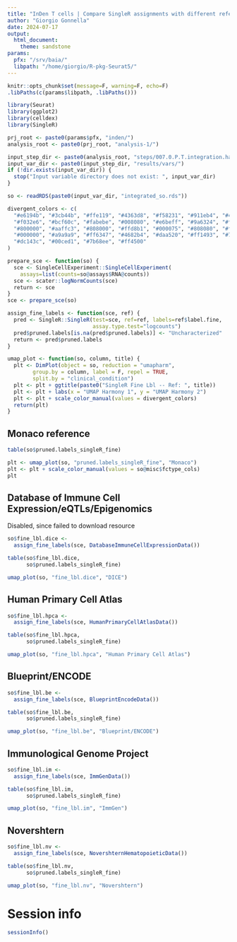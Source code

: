 ```yaml
---
title: "InDen T cells | Compare SingleR assignments with different references"
author: "Giorgio Gonnella"
date: 2024-07-17
output:
  html_document:
    theme: sandstone
params:
  pfx: "/srv/baia/"
  libpath: "/home/giorgio/R-pkg-Seurat5/"
---
```


```r
knitr::opts_chunk$set(message=F, warning=F, echo=F)
.libPaths(c(params$libpath, .libPaths()))

library(Seurat)
library(ggplot2)
library(celldex)
library(SingleR)

prj_root <- paste0(params$pfx, "inden/")
analysis_root <- paste0(prj_root, "analysis-1/")

input_step_dir <- paste0(analysis_root, "steps/007.0.P.T.integration.harmony/")
input_var_dir <- paste0(input_step_dir, "results/vars/")
if (!dir.exists(input_var_dir)) {
  stop("Input variable directory does not exist: ", input_var_dir)
}
```

```r
so <- readRDS(paste0(input_var_dir, "integrated_so.rds"))
```

```r
divergent_colors <- c(
  "#e6194b", "#3cb44b", "#ffe119", "#4363d8", "#f58231", "#911eb4", "#46f0f0",
  "#f032e6", "#bcf60c", "#fabebe", "#008080", "#e6beff", "#9a6324", "#fffac8",
  "#800000", "#aaffc3", "#808000", "#ffd8b1", "#000075", "#808080", "#ffffff",
  "#000000", "#a9a9a9", "#ff6347", "#4682b4", "#daa520", "#ff1493", "#7fffd4",
  "#dc143c", "#00ced1", "#7b68ee", "#ff4500"
)
```

```r
prepare_sce <- function(so) {
  sce <- SingleCellExperiment::SingleCellExperiment(
    assays=list(counts=so@assays$RNA@counts))
  sce <- scater::logNormCounts(sce)
  return <- sce
}
sce <- prepare_sce(so)
```

```r
assign_fine_labels <- function(sce, ref) {
  pred <- SingleR::SingleR(test=sce, ref=ref, labels=ref$label.fine,
                           assay.type.test="logcounts")
  pred$pruned.labels[is.na(pred$pruned.labels)] <- "Uncharacterized"
  return <- pred$pruned.labels
}
```

```r
umap_plot <- function(so, column, title) {
  plt <- DimPlot(object = so, reduction = "umapharm",
        group.by = column, label = F, repel = TRUE,
        split.by = "clinical_condition")
  plt <- plt + ggtitle(paste0("SingleR Fine Lbl -- Ref: ", title))
  plt <- plt + labs(x = "UMAP Harmony 1", y = "UMAP Harmony 2")
  plt <- plt + scale_color_manual(values = divergent_colors)
  return(plt)
}
```

## Monaco reference

```r
table(so$pruned.labels_singleR_fine)
```

```r
plt <- umap_plot(so, "pruned.labels_singleR_fine", "Monaco")
plt <- plt + scale_color_manual(values = so@misc$fctype_cols)
plt
```

## Database of Immune Cell Expression/eQTLs/Epigenomics

Disabled, since failed to download resource

```r
so$fine_lbl.dice <-
  assign_fine_labels(sce, DatabaseImmuneCellExpressionData())
```

```r
table(so$fine_lbl.dice,
      so$pruned.labels_singleR_fine)
```

```r
umap_plot(so, "fine_lbl.dice", "DICE")
```

## Human Primary Cell Atlas

```r
so$fine_lbl.hpca <-
  assign_fine_labels(sce, HumanPrimaryCellAtlasData())
```

```r
table(so$fine_lbl.hpca,
      so$pruned.labels_singleR_fine)
```

```r
umap_plot(so, "fine_lbl.hpca", "Human Primary Cell Atlas")
```

## Blueprint/ENCODE

```r
so$fine_lbl.be <-
  assign_fine_labels(sce, BlueprintEncodeData())
```

```r
table(so$fine_lbl.be,
      so$pruned.labels_singleR_fine)
```

```r
umap_plot(so, "fine_lbl.be", "Blueprint/ENCODE")
```

## Immunological Genome Project

```r
so$fine_lbl.im <-
  assign_fine_labels(sce, ImmGenData())
```

```r
table(so$fine_lbl.im,
      so$pruned.labels_singleR_fine)
```

```r
umap_plot(so, "fine_lbl.im", "ImmGen")
```

## Novershtern

```r
so$fine_lbl.nv <-
  assign_fine_labels(sce, NovershternHematopoieticData())
```

```r
table(so$fine_lbl.nv,
      so$pruned.labels_singleR_fine)
```

```r
umap_plot(so, "fine_lbl.nv", "Novershtern")
```

# Session info

```r
sessionInfo()
```
